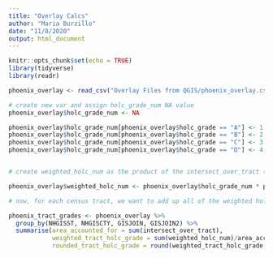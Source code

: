 ```yaml
---
title: "Overlay Calcs"
author: "Maria Burzillo"
date: "11/8/2020"
output: html_document
---
```


```r
knitr::opts_chunk$set(echo = TRUE)
library(tidyverse)
library(readr)
```

```r
phoenix_overlay <- read_csv("Overlay Files from QGIS/phoenix_overlay.csv")

```

```r

# create new var and assign holc_grade_num NA value
phoenix_overlay$holc_grade_num <- NA

phoenix_overlay$holc_grade_num[phoenix_overlay$holc_grade == "A"] <- 1
phoenix_overlay$holc_grade_num[phoenix_overlay$holc_grade == "B"] <- 2
phoenix_overlay$holc_grade_num[phoenix_overlay$holc_grade == "C"] <- 3
phoenix_overlay$holc_grade_num[phoenix_overlay$holc_grade == "D"] <- 4



```

```r

# create weighted_holc_num as the product of the intersect_over_tract (proportion of the tract taken up by the intersect area) and the holc grade number value

phoenix_overlay$weighted_holc_num <- phoenix_overlay$holc_grade_num * phoenix_overlay$intersect_over_tract

```

```r

# now, for each census tract, we want to add up all of the weighted holc nums 

phoenix_tract_grades <- phoenix_overlay %>%
  group_by(NHGISST, NHGISCTY, GISJOIN, GISJOIN2) %>%
  summarise(area_accounted_for = sum(intersect_over_tract),
            weighted_tract_holc_grade = sum(weighted_holc_num)/area_accounted_for,
            rounded_tract_holc_grade = round(weighted_tract_holc_grade,0))

```

